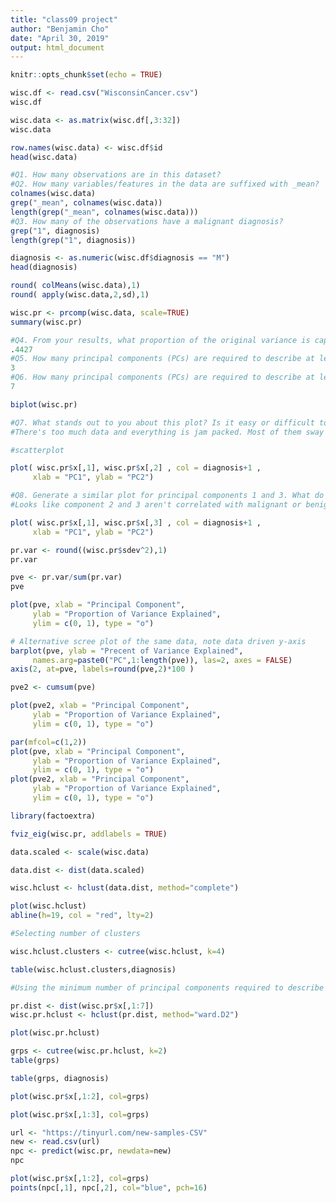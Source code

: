 ```yaml
---
title: "class09 project"
author: "Benjamin Cho"
date: "April 30, 2019"
output: html_document
---
```


```r
knitr::opts_chunk$set(echo = TRUE)
```

```r
wisc.df <- read.csv("WisconsinCancer.csv")
wisc.df

```

```r
wisc.data <- as.matrix(wisc.df[,3:32])
wisc.data
```

```r
row.names(wisc.data) <- wisc.df$id
head(wisc.data)
```

```r
#Q1. How many observations are in this dataset?
#Q2. How many variables/features in the data are suffixed with _mean?
colnames(wisc.data)
grep("_mean", colnames(wisc.data))
length(grep("_mean", colnames(wisc.data)))
#Q3. How many of the observations have a malignant diagnosis?
grep("1", diagnosis)
length(grep("1", diagnosis))
```


```r
diagnosis <- as.numeric(wisc.df$diagnosis == "M")
head(diagnosis)
```

```r
round( colMeans(wisc.data),1)
round( apply(wisc.data,2,sd),1)
```

```r
wisc.pr <- prcomp(wisc.data, scale=TRUE)
summary(wisc.pr)
```

```r
#Q4. From your results, what proportion of the original variance is captured by the first principal components (PC1)?
.4427
#Q5. How many principal components (PCs) are required to describe at least 70% of the original variance in the data?
3
#Q6. How many principal components (PCs) are required to describe at least 90% of the original variance in the data?
7
```




```r
biplot(wisc.pr)
```

```r
#Q7. What stands out to you about this plot? Is it easy or difficult to understand? Why?
#There's too much data and everything is jam packed. Most of them sway left for PC1

#scatterplot
```



```r
plot( wisc.pr$x[,1], wisc.pr$x[,2] , col = diagnosis+1 , 
     xlab = "PC1", ylab = "PC2")
```

```r
#Q8. Generate a similar plot for principal components 1 and 3. What do you notice about these plots?
#Looks like component 2 and 3 aren't correlated with malignant or benign
```



```r
plot( wisc.pr$x[,1], wisc.pr$x[,3] , col = diagnosis+1 , 
     xlab = "PC1", ylab = "PC2")
```

```r
pr.var <- round((wisc.pr$sdev^2),1)
pr.var
```

```r
pve <- pr.var/sum(pr.var)
pve
```

```r
plot(pve, xlab = "Principal Component", 
     ylab = "Proportion of Variance Explained", 
     ylim = c(0, 1), type = "o")
```


```r
# Alternative scree plot of the same data, note data driven y-axis
barplot(pve, ylab = "Precent of Variance Explained",
     names.arg=paste0("PC",1:length(pve)), las=2, axes = FALSE)
axis(2, at=pve, labels=round(pve,2)*100 )
```

```r
pve2 <- cumsum(pve)
```

```r
plot(pve2, xlab = "Principal Component", 
     ylab = "Proportion of Variance Explained", 
     ylim = c(0, 1), type = "o")
```

```r
par(mfcol=c(1,2))
plot(pve, xlab = "Principal Component", 
     ylab = "Proportion of Variance Explained", 
     ylim = c(0, 1), type = "o")
plot(pve2, xlab = "Principal Component", 
     ylab = "Proportion of Variance Explained", 
     ylim = c(0, 1), type = "o")
```

```r
library(factoextra)
```

```r
fviz_eig(wisc.pr, addlabels = TRUE)
```


```r
data.scaled <- scale(wisc.data)
```

```r
data.dist <- dist(data.scaled)
```

```r
wisc.hclust <- hclust(data.dist, method="complete")
```

```r
plot(wisc.hclust)
abline(h=19, col = "red", lty=2)
```

```r
#Selecting number of clusters
```


```r
wisc.hclust.clusters <- cutree(wisc.hclust, k=4)
```

```r
table(wisc.hclust.clusters,diagnosis)
```

```r
#Using the minimum number of principal components required to describe at least 90% of the variability in the data, create a hierarchical clustering model with the linkage method="ward.D2". We use Ward’s criterion here because it is based on multidimensional variance like principal components analysis. Assign the results to wisc.pr.hclust.
```



```r
pr.dist <- dist(wisc.pr$x[,1:7])
wisc.pr.hclust <- hclust(pr.dist, method="ward.D2")
```


```r
plot(wisc.pr.hclust)
```

```r
grps <- cutree(wisc.pr.hclust, k=2)
table(grps)
```

```r
table(grps, diagnosis)
```

```r
plot(wisc.pr$x[,1:2], col=grps)
```

```r
plot(wisc.pr$x[,1:3], col=grps)
```



```r
url <- "https://tinyurl.com/new-samples-CSV"
new <- read.csv(url)
npc <- predict(wisc.pr, newdata=new)
npc
```

```r
plot(wisc.pr$x[,1:2], col=grps)
points(npc[,1], npc[,2], col="blue", pch=16)
```

